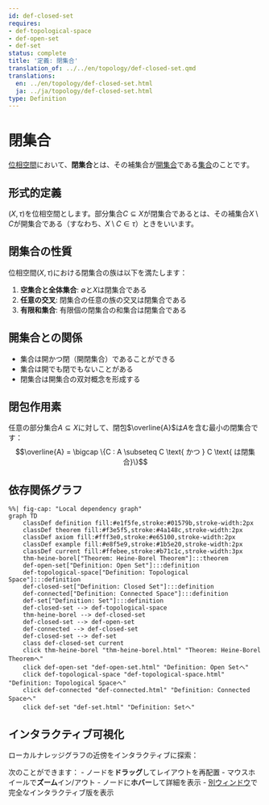 ```yaml
---
id: def-closed-set
requires:
- def-topological-space
- def-open-set
- def-set
status: complete
title: '定義: 閉集合'
translation_of: ../../en/topology/def-closed-set.qmd
translations:
  en: ../en/topology/def-closed-set.html
  ja: ../ja/topology/def-closed-set.html
type: Definition
---
```


# 閉集合 {#def-closed-set}

[位相空間](def-topological-space.qmd)において、**閉集合**とは、その補集合が[開集合](def-open-set.qmd)である[集合](../logic-set-theory/def-set.qmd)のことです。

## 形式的定義

$(X, \tau)$を位相空間とします。部分集合$C \subseteq X$が閉集合であるとは、その補集合$X \setminus C$が開集合である（すなわち、$X \setminus C \in \tau$）ときをいいます。

## 閉集合の性質

位相空間$(X, \tau)$における閉集合の族は以下を満たします：

1. **空集合と全体集合**: $\emptyset$と$X$は閉集合である
2. **任意の交叉**: 閉集合の任意の族の交叉は閉集合である
3. **有限和集合**: 有限個の閉集合の和集合は閉集合である

## 開集合との関係

- 集合は開かつ閉（開閉集合）であることができる
- 集合は開でも閉でもないことがある
- 閉集合は開集合の双対概念を形成する

## 閉包作用素

任意の部分集合$A \subseteq X$に対して、閉包$\overline{A}$は$A$を含む最小の閉集合です：
$$\overline{A} = \bigcap \{C : A \subseteq C \text{ かつ } C \text{ は閉集合}\}$$

## 依存関係グラフ

```mermaid
%%| fig-cap: "Local dependency graph"
graph TD
    classDef definition fill:#e1f5fe,stroke:#01579b,stroke-width:2px
    classDef theorem fill:#f3e5f5,stroke:#4a148c,stroke-width:2px
    classDef axiom fill:#fff3e0,stroke:#e65100,stroke-width:2px
    classDef example fill:#e8f5e9,stroke:#1b5e20,stroke-width:2px
    classDef current fill:#ffebee,stroke:#b71c1c,stroke-width:3px
    thm-heine-borel["Theorem: Heine-Borel Theorem"]:::theorem
    def-open-set["Definition: Open Set"]:::definition
    def-topological-space["Definition: Topological Space"]:::definition
    def-closed-set["Definition: Closed Set"]:::definition
    def-connected["Definition: Connected Space"]:::definition
    def-set["Definition: Set"]:::definition
    def-closed-set --> def-topological-space
    thm-heine-borel --> def-closed-set
    def-closed-set --> def-open-set
    def-connected --> def-closed-set
    def-closed-set --> def-set
    class def-closed-set current
    click thm-heine-borel "thm-heine-borel.html" "Theorem: Heine-Borel Theoremへ"
    click def-open-set "def-open-set.html" "Definition: Open Setへ"
    click def-topological-space "def-topological-space.html" "Definition: Topological Spaceへ"
    click def-connected "def-connected.html" "Definition: Connected Spaceへ"
    click def-set "def-set.html" "Definition: Setへ"
```

## インタラクティブ可視化

ローカルナレッジグラフの近傍をインタラクティブに探索：

::: {.graph-viz data-id="def-closed-set" data-width="700" data-height="500"}
:::

次のことができます：
- ノードを**ドラッグ**してレイアウトを再配置
- マウスホイールで**ズーム**イン/アウト
- ノードに**ホバー**して詳細を表示
- [別ウィンドウ](../../output/interactive/def-closed-set.html){target="_blank"}で完全なインタラクティブ版を表示
